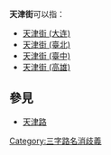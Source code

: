 '''天津街'''可以指：
*[[天津街_(大连)|天津街 (大连)]]
*[[天津街_(臺北)|天津街 (臺北)]]
*[[天津街_(臺中)|天津街 (臺中)]]
*[[天津街_(高雄)|天津街 (高雄)]]

== 參見 ==
*[[天津路|天津路]]

{{消歧義|T天|Cat=三字消歧義}}
[[Category:三字路名消歧義|Category:三字路名消歧義]]